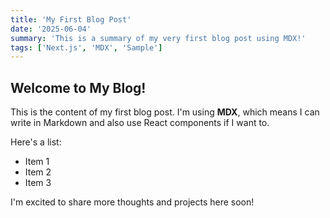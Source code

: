 ```yaml
---
title: 'My First Blog Post'
date: '2025-06-04'
summary: 'This is a summary of my very first blog post using MDX!'
tags: ['Next.js', 'MDX', 'Sample']
---
```


## Welcome to My Blog!

This is the content of my first blog post. I'm using **MDX**, which means I can write in Markdown and also use React components if I want to.

Here's a list:

- Item 1
- Item 2
- Item 3

I'm excited to share more thoughts and projects here soon!
